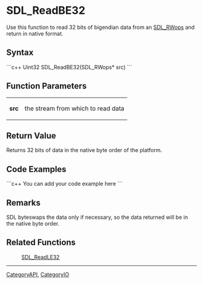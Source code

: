 <!-- pragma section-numbers off -->
<!-- pragma disable-camelcase -->

= SDL_ReadBE32 =
Use this function to read 32 bits of bigendian data from an [[SDL_RWops]] and return in native format.


== Syntax ==
```c++
Uint32 SDL_ReadBE32(SDL_RWops* src)
```

== Function Parameters ==
{|
|'''src'''
|the stream from which to read data
|}

== Return Value ==
Returns 32 bits of data in the native byte order of the platform.

== Code Examples ==
```c++
You can add your code example here
```

== Remarks ==
SDL byteswaps the data only if necessary, so the data returned will be in the native byte order.

== Related Functions ==
:[[SDL_ReadLE32]]

----
[[CategoryAPI]], [[CategoryIO]]

